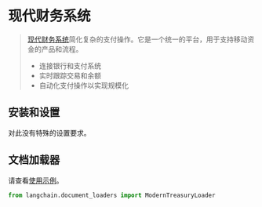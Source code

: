 # 现代财务系统

>[现代财务系统](https://www.moderntreasury.com/)简化复杂的支付操作。它是一个统一的平台，用于支持移动资金的产品和流程。
>- 连接银行和支付系统
>- 实时跟踪交易和余额
>- 自动化支付操作以实现规模化

## 安装和设置

对此没有特殊的设置要求。

## 文档加载器

请查看[使用示例](/docs/modules/data_connection/document_loaders/integrations/modern_treasury.html)。


```python
from langchain.document_loaders import ModernTreasuryLoader
```
